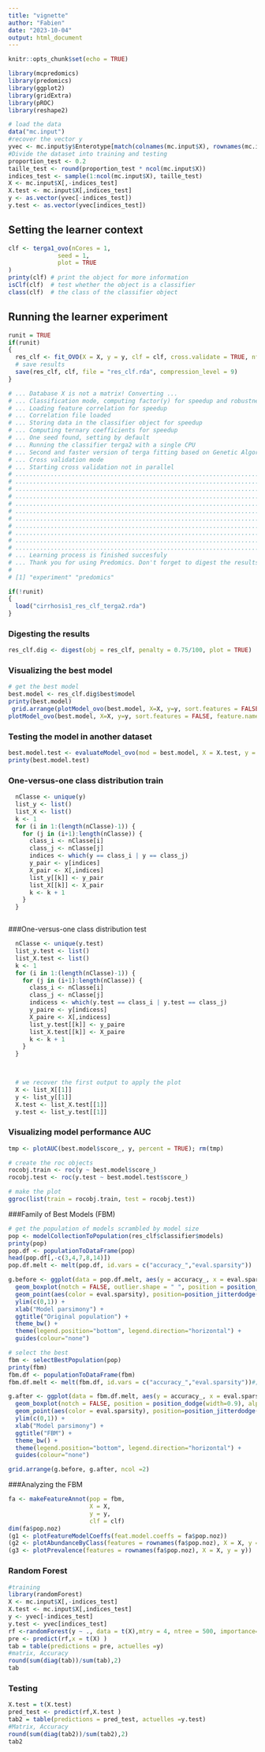 ```yaml
---
title: "vignette"
author: "Fabien"
date: "2023-10-04"
output: html_document
---
```


```r
knitr::opts_chunk$set(echo = TRUE)
```


```r
library(mcpredomics)
library(predomics)
library(ggplot2)
library(gridExtra)
library(pROC)
library(reshape2)
```




```r
# load the data
data("mc.input")
#recover the vector y
yvec <- mc.input$y$Enterotype[match(colnames(mc.input$X), rownames(mc.input$y))]
#Divide the dataset into training and testing
proportion_test <- 0.2
taille_test <- round(proportion_test * ncol(mc.input$X))
indices_test <- sample(1:ncol(mc.input$X), taille_test)
X <- mc.input$X[,-indices_test]
X.test <- mc.input$X[,indices_test]
y <- as.vector(yvec[-indices_test])
y.test <- as.vector(yvec[indices_test])

```

## Setting the learner context

```r

clf <- terga1_ovo(nCores = 1,
              seed = 1,
              plot = TRUE
)
printy(clf) # print the object for more information
isClf(clf)  # test whether the object is a classifier
class(clf)  # the class of the classifier object
```

## Running the learner experiment
```r
runit = TRUE
if(runit)
{
  res_clf <- fit_OVO(X = X, y = y, clf = clf, cross.validate = TRUE, nfolds = 1); # class(res_clf)
  # save results
  save(res_clf, clf, file = "res_clf.rda", compression_level = 9)
}

# ... Database X is not a matrix! Converting ...
# ... Classification mode, computing factor(y) for speedup and robustness
# ... Loading feature correlation for speedup
# ... Correlation file loaded
# ... Storing data in the classifier object for speedup
# ... Computing ternary coefficients for speedup
# ... One seed found, setting by default
# ... Running the classifier terga2 with a single CPU
# ... Second and faster version of terga fitting based on Genetic Algorithm heuristics ...
# ... Cross validation mode
# ... Starting cross validation not in parallel
# ....................................................................................................
# ....................................................................................................
# ....................................................................................................
# ....................................................................................................
# ....................................................................................................
# ....................................................................................................
# ....................................................................................................
# ....................................................................................................
# ....................................................................................................
# ....................................................................................................
# ....................................................................................................
# ... Learning process is finished succesfuly
# ... Thank you for using Predomics. Don't forget to digest the results now.
# 
# [1] "experiment" "predomics" 
```



```r
if(!runit)
{
  load("cirrhosis1_res_clf_terga2.rda")
}
```

### Digesting the results
```r
res_clf.dig <- digest(obj = res_clf, penalty = 0.75/100, plot = TRUE)
```

### Visualizing the best model


```r

# get the best model
best.model <- res_clf.dig$best$model
printy(best.model)
 grid.arrange(plotModel_ovo(best.model, X=X, y=y, sort.features = FALSE, feature.name = TRUE),
plotModel_ovo(best.model, X=X, y=y, sort.features = FALSE, feature.name = TRUE, importance = TRUE),ncol=2)
```


### Testing the model in another dataset
```r

best.model.test <- evaluateModel_ovo(mod = best.model, X = X.test, y = y.test, clf = clf, eval.all = TRUE, force.re.evaluation = TRUE, mode = "test")
printy(best.model.test)
```
### One-versus-one class distribution train

```r
  nClasse <- unique(y)
  list_y <- list()
  list_X <- list()
  k <- 1
  for (i in 1:(length(nClasse)-1)) {
    for (j in (i+1):length(nClasse)) {
      class_i <- nClasse[i]
      class_j <- nClasse[j]
      indices <- which(y == class_i | y == class_j)
      y_pair <- y[indices]
      X_pair <- X[,indices]
      list_y[[k]] <- y_pair
      list_X[[k]] <- X_pair
      k <- k + 1
    }
  }



```

###One-versus-one class distribution test


```r
 
  nClasse <- unique(y.test)
  list_y.test <- list()
  list_X.test <- list()
  k <- 1
  for (i in 1:(length(nClasse)-1)) {
    for (j in (i+1):length(nClasse)) {
      class_i <- nClasse[i]
      class_j <- nClasse[j]
      indicess <- which(y.test == class_i | y.test == class_j)
      y_paire <- y[indicess]
      X_paire <- X[,indicess]
      list_y.test[[k]] <- y_paire
      list_X.test[[k]] <- X_paire
      k <- k + 1
    }
  }

 
```


```r
  # we recover the first output to apply the plot
  X <- list_X[[1]]
  y <- list_y[[1]]
  X.test <- list_X.test[[1]]
  y.test <- list_y.test[[1]]
```


### Visualizing model performance AUC
```r

tmp <- plotAUC(best.model$score_, y, percent = TRUE); rm(tmp)

# create the roc objects
rocobj.train <- roc(y ~ best.model$score_)
rocobj.test <- roc(y.test ~ best.model.test$score_)

# make the plot
ggroc(list(train = rocobj.train, test = rocobj.test))
```

###Family of Best Models (FBM)

```r
# get the population of models scrambled by model size
pop <- modelCollectionToPopulation(res_clf$classifier$models)
printy(pop)
pop.df <- populationToDataFrame(pop)
head(pop.df[,-c(3,4,7,8,14)])
pop.df.melt <- melt(pop.df, id.vars = c("accuracy_","eval.sparsity"))

g.before <- ggplot(data = pop.df.melt, aes(y = accuracy_, x = eval.sparsity)) + 
  geom_boxplot(notch = FALSE, outlier.shape = " ", position = position_dodge(width=0.9), alpha = 0.3) + 
  geom_point(aes(color = eval.sparsity), position=position_jitterdodge(dodge.width=0.9), size = 1, alpha = 0.5) +
  ylim(c(0,1)) +
  xlab("Model parsimony") +
  ggtitle("Original population") +
  theme_bw() +
  theme(legend.position="bottom", legend.direction="horizontal") +
  guides(colour="none")

# select the best 
fbm <- selectBestPopulation(pop)
printy(fbm)
fbm.df <- populationToDataFrame(fbm)
fbm.df.melt <- melt(fbm.df, id.vars = c("accuracy_","eval.sparsity"))#; head(fbm.df.melt)

g.after <- ggplot(data = fbm.df.melt, aes(y = accuracy_, x = eval.sparsity)) + 
  geom_boxplot(notch = FALSE, position = position_dodge(width=0.9), alpha = 0.3) + 
  geom_point(aes(color = eval.sparsity), position=position_jitterdodge(dodge.width=0.9), size = 1, alpha = 0.5) +
  ylim(c(0,1)) +
  xlab("Model parsimony") +
  ggtitle("FBM") +
  theme_bw() +
  theme(legend.position="bottom", legend.direction="horizontal") +
  guides(colour="none")

grid.arrange(g.before, g.after, ncol =2)
```

###Analyzing the FBM
```r
fa <- makeFeatureAnnot(pop = fbm, 
                       X = X, 
                       y = y, 
                       clf = clf)
dim(fa$pop.noz)
(g1 <- plotFeatureModelCoeffs(feat.model.coeffs = fa$pop.noz))
(g2 <- plotAbundanceByClass(features = rownames(fa$pop.noz), X = X, y = y))
(g3 <- plotPrevalence(features = rownames(fa$pop.noz), X = X, y = y))
```
### Random Forest

```r
#training
library(randomForest)
X <- mc.input$X[,-indices_test]
X.test <- mc.input$X[,indices_test]
y <- yvec[-indices_test]
y.test <- yvec[indices_test]
rf <-randomForest(y ~ ., data = t(X),mtry = 4, ntree = 500, importance=TRUE) 
pre <- predict(rf,x = t(X) )
tab = table(predictions = pre, actuelles =y)
#matrix, Accuracy
round(sum(diag(tab))/sum(tab),2)
tab

```
### Testing
```r
X.test = t(X.test)
pred_test <- predict(rf,X.test )
tab2 = table(predictions = pred_test, actuelles =y.test)
#Matrix, Accuracy
round(sum(diag(tab2))/sum(tab2),2)
tab2
```














